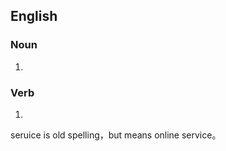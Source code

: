 ==English==

===Noun===
{{en-noun}}

# {{obsolete spelling of|service}}

===Verb===
{{head|en|verb}}

# {{obsolete spelling of|service}}


seruice is old spelling，but means online service。